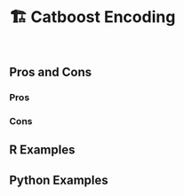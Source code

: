 # 🏗️ Catboost Encoding {#sec-categorical-catboost}

::: {style="visibility: hidden; height: 0px;"}
## Catboost Encoding
:::

## Pros and Cons

### Pros

### Cons

## R Examples

## Python Examples
